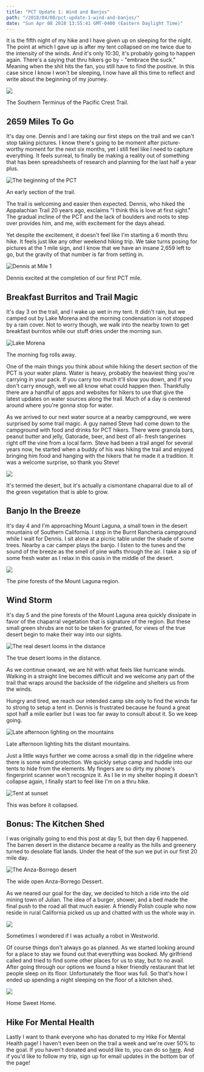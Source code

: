 ```yaml
---
title: "PCT Update 1: Wind and Banjos"
path: "/2018/04/08/pct-update-1-wind-and-banjos/"
date: "Sun Apr 08 2018 13:55:41 GMT-0400 (Eastern Daylight Time)"
---
```


It is the fifth night of my hike and I have given up on sleeping for the night. The point at which I gave up is after my tent collapsed on me twice due to the intensity of the winds. And it's only 10:30, it's probably going to happen again. There's a saying that thru hikers go by - "embrace the suck." Meaning when the shit hits the fan, you still have to find the positive. In this case since I know I won't be sleeping, I now have all this time to reflect and write about the beginning of my journey. 

![](http://reconnect.life/wp-content/uploads/2018/04/PSX_20180408_092040-500x378.jpg)

<Figcaption>The Southern Terminus of the Pacific Crest Trail.</Figcaption>

## 2659 Miles To Go

It's day one. Dennis and I are taking our first steps on the trail and we can't stop taking pictures. I know there's going to be moment after picture-worthy moment for the next six months, yet I still feel like I need to capture everything. It feels surreal, to finally be making a reality out of something that has been spreadsheets of research and planning for the last half a year plus. 

![The beginning of the PCT](http://reconnect.life/wp-content/uploads/2018/04/PSX_20180408_092137-500x375.jpg)

<Figcaption>An early section of the trail.</Figcaption>

The trail is welcoming and easier then expected. Dennis, who hiked the Appalachian Trail 20 years ago, exclaims "I think this is love at first sight." The gradual incline of the PCT and the lack of boulders and roots to step over provides him, and me, with excitement for the days ahead. 

Yet despite the excitement, it doesn't feel like I'm starting a 6 month thru hike. It feels just like any other weekend hiking trip. We take turns posing for pictures at the 1 mile sign, and I know that we have an insane 2,659 left to go, but the gravity of that number is far from setting in.

![Dennis at Mile 1](http://reconnect.life/wp-content/uploads/2018/04/PSX_20180408_092311-500x375.jpg)

<Figcaption>Dennis excited at the completion of our first PCT mile.</Figcaption>

## Breakfast Burritos and Trail Magic

It's day 3 on the trail, and I wake up wet in my tent. It didn't rain, but we camped out by Lake Morena and the morning condensation is not stopped by a rain cover. Not to worry though, we walk into the nearby town to get breakfast burritos while our stuff dries under the morning sun. 

![Lake Morena](http://reconnect.life/wp-content/uploads/2018/04/PSX_20180408_092643-500x337.jpg)

<Figcaption>The morning fog rolls away.</Figcaption>

One of the main things you think about while hiking the desert section of the PCT is your water plans. Water is heavy, probably the heaviest thing you're carrying in your pack. If you carry too much it'll slow you down, and if you don't carry enough, well we all know what could happen then. Thankfully there are a handful of apps and websites for hikers to use that give the latest updates on water sources along the trail. Much of a day is centered around where you're gonna stop for water.

As we arrived to our next water source at a nearby campground, we were surprised by some trail magic. A guy named Steve had come down to the campground with food and drinks for PCT hikers. There were granola bars, peanut butter and jelly, Gatorade, beer, and best of all- fresh tangerines right off the vine from a local farm. Steve had been a trail angel for several years now, he started when a buddy of his was hiking the trail and enjoyed bringing him food and hanging with the hikers that he made it a tradition. It was a welcome surprise, so thank you Steve!

![](http://reconnect.life/wp-content/uploads/2018/04/PSX_20180408_094506-500x375.jpg)

<Figcaption>It's termed the desert, but it's actually a cismontane chaparral due to all of the green vegetation that is able to grow.</Figcaption>

## Banjo In the Breeze

It's day 4 and I'm approaching Mount Laguna, a small town in the desert mountains of Southern California. I stop in the Burnt Rancheria campground while I wait for Dennis. I sit alone at a picnic table under the shade of some trees. Nearby a car camper plays the banjo. I listen to the tunes and the sound of the breeze as the smell of pine wafts through the air. I take a sip of some fresh water as I relax in this oasis in the middle of the desert. 

![](http://reconnect.life/wp-content/uploads/2018/04/PSX_20180408_095102-500x375.jpg)

<Figcaption>The pine forests of the Mount Laguna region.</Figcaption>

## Wind Storm

It's day 5 and the pine forests of the Mount Laguna area quickly dissipate in favor of the chaparral vegetation that is signature of the region. But these small green shrubs are not to be taken for granted, for views of the true desert begin to make their way into our sights. 

![The real desert looms in the distance](http://reconnect.life/wp-content/uploads/2018/04/PSX_20180408_095337-500x375.jpg)

<Figcaption>The true desert looms in the distance.</Figcaption>

As we continue onward, we are hit with what feels like hurricane winds. Walking in a straight line becomes difficult and we welcome any part of the trail that wraps around the backside of the ridgeline and shelters us from the winds.

Hungry and tired, we reach our intended camp site only to find the winds far to strong to setup a tent in. Dennis is frustrated because he found a great spot half a mile earlier but I was too far away to consult about it. So we keep going.

![Late afternoon lighting on the mountains](http://reconnect.life/wp-content/uploads/2018/04/PSX_20180408_095743-500x375.jpg)

<Figcaption>Late afternoon lighting hits the distant mountains.</Figcaption>

Just a little ways further we come across a small dip in the ridgeline where there is some wind protection. We quickly setup camp and huddle into our tents to hide from the elements. My fingers are so dirty my phone's fingerprint scanner won't recognize it. As I lie in my shelter hoping it doesn't collapse again, I finally start to feel like I'm on a thru hike.

![Tent at sunset](http://reconnect.life/wp-content/uploads/2018/04/PSX_20180408_095549-500x375.jpg)

<Figcaption>This was before it collapsed.</Figcaption>

## Bonus: The Kitchen Shed

I was originally going to end this post at day 5, but then day 6 happened. The barren desert in the distance became a reality as  the hills and greenery turned to desolate flat lands. Under the heat of the sun we put in our first 20 mile day.

![The Anza-Borrego desert](http://reconnect.life/wp-content/uploads/2018/04/PSX_20180408_100152-500x375.jpg)

<Figcaption>The wide open Anza-Borrego Dessert.</Figcaption>

As we neared our goal for the day, we decided to hitch a ride into the old mining town of Julian. The idea of a burger, shower, and a bed made the final push to the road all that much easier. A friendly Polish couple who now reside in rural California picked us up and chatted with us the whole way in.

![](http://reconnect.life/wp-content/uploads/2018/04/PSX_20180408_100251-500x375.jpg)

<Figcaption>Sometimes I wondered if I was actually a robot in Westworld.</Figcaption>

Of course things don't always go as planned. As we started looking around for a place to stay we found out that everything was booked. My girlfriend called and tried to find some other places for us to stay, but to no avail. After going through our options we found a hiker friendly restaurant that let people sleep on its floor. Unfortunately the floor was full. So that's how I ended up spending a night sleeping on the floor of a kitchen shed. 

![](http://reconnect.life/wp-content/uploads/2018/04/PSX_20180408_100314-375x500.jpg)

<Figcaption>Home Sweet Home.</Figcaption>

## Hike For Mental Health

Lastly I want to thank everyone who has donated to my Hike For Mental Health page! I haven't even been on the trail a week and we're over 50% to the goal. If you haven't donated and would like to, you can do so [here](https://secure.hikeformentalhealth.org/np/clients/hike/campaign.jsp?campaign=102&fundraiser=8262&). And if you'd like to follow my trip, sign up for email updates in the bottom bar of the page!

